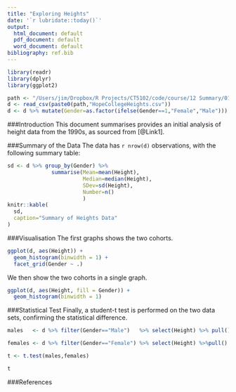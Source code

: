 ```yaml
---
title: "Exploring Heights"
date: '`r lubridate::today()`'
output:
  html_document: default
  pdf_document: default
  word_document: default
bibliography: ref.bib
---
```


```r
library(readr)
library(dplyr)
library(ggplot2)

path <- "/Users/jim/Dropbox/R Projects/CT5102/code/course/12 Summary/01 R Markdown/"
d <- read_csv(paste0(path,"HopeCollegeHeights.csv"))
d <- d %>% mutate(Gender=as.factor(ifelse(Gender==1,"Female","Male")))
```

###Introduction
This document summarises provides an initial analysis of height data from the 1990s, as sourced from [@Link1].

###Summary of the Data
The data has `r nrow(d)` observations, with the following summary table:
```r
sd <- d %>% group_by(Gender) %>% 
              summarise(Mean=mean(Height),
                        Median=median(Height),
                        SDev=sd(Height),
                        Number=n()
                        )
knitr::kable(
  sd,
  caption="Summary of Heights Data"
)
```

###Visualisation
The first graphs shows the two cohorts.

```r
ggplot(d, aes(Height)) + 
  geom_histogram(binwidth = 1) + 
  facet_grid(Gender ~ .)
```

We then show the two cohorts in a single graph.

```r
ggplot(d, aes(Height, fill = Gender)) + 
  geom_histogram(binwidth = 1)
```

###Statistical Test
Finally, a student-t test is performed on the two data sets, confirming the statistical difference.

```r
males   <- d %>% filter(Gender=="Male")   %>% select(Height) %>% pull()

females <- d %>% filter(Gender=="Female") %>% select(Height) %>%pull()

t <- t.test(males,females)

t
```


###References